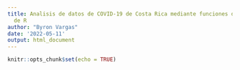 ---
title: Analisis de datos de COVID-19 de Costa Rica mediante funciones del código base
  de R
author: "Byron Vargas"
date: '2022-05-11'
output: html_document
---

```{r setup, include=FALSE}
knitr::opts_chunk$set(echo = TRUE)
```
